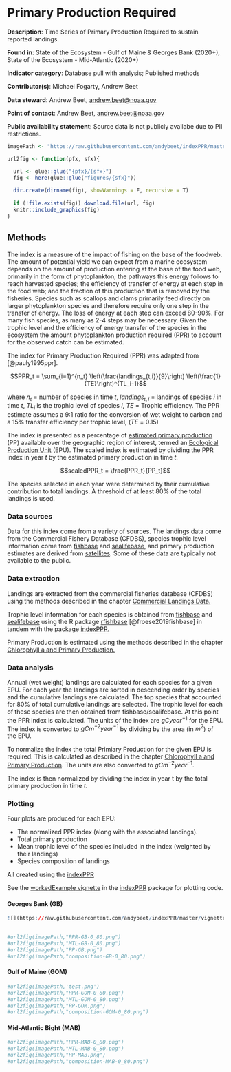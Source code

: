 # Primary Production Required

**Description**: Time Series of Primary Production Required to sustain reported landings.

**Found in**: State of the Ecosystem - Gulf of Maine & Georges Bank (2020+), State of the Ecosystem - Mid-Atlantic (2020+)

**Indicator category**: Database pull with analysis; Published methods

**Contributor(s)**: Michael Fogarty, Andrew Beet
  
**Data steward**: Andrew Beet, <andrew.beet@noaa.gov>
  
**Point of contact**: Andrew Beet, <andrew.beet@noaa.gov>
  
**Public availability statement**: Source data is not publicly availabe due to PII restrictions. 
  
```r
imagePath <- "https://raw.githubusercontent.com/andybeet/indexPPR/master/vignettes/figures"

url2fig <- function(pfx, sfx){

  url <- glue::glue("{pfx}/{sfx}")
  fig <- here(glue::glue("figures/{sfx}"))
  
  dir.create(dirname(fig), showWarnings = F, recursive = T)
  
  if (!file.exists(fig)) download.file(url, fig)
  knitr::include_graphics(fig)
}

```

## Methods

The index is a measure of the impact of fishing on the base of the foodweb. The amount of potential yield we can expect from a marine ecosystem depends on the amount of production entering at the base of the food web, primarily in the form of phytoplankton; the pathways this energy follows to reach harvested species; the efficiency of transfer of energy at each step in the food web; and the fraction of this production that is removed by the fisheries.  Species such as scallops and clams primarily feed directly on larger phytoplankton species and therefore require only one step in the transfer of energy. The loss of energy at each step can exceed 80-90%.  For many fish species, as many as 2-4 steps may be necessary. Given the trophic level and the efficiency of energy transfer of the species in the ecosystem the amount phytoplankton production required (PPR) to account for the observed catch can be estimated.

The index for Primary Production Required (PPR) was adapted from [@pauly1995ppr].

$$PPR_t = \sum_{i=1}^{n_t}  \left(\frac{landings_{t,i}}{9}\right) \left(\frac{1}{TE}\right)^{TL_i-1}$$

where $n_t$ = number of species in time $t$, $landings_{t,i}$ = landings of species $i$ in time $t$, $TL_i$ is the trophic level of species $i$, $TE$ = Trophic efficiency. The PPR estimate assumes a 9:1 ratio for the conversion of wet weight to carbon and a 15\% transfer efficiency per trophic level, ($TE$ = 0.15)

The index is presented as a percentage of [estimated primary production](https://noaa-edab.github.io/tech-doc/chl-pp.html) (PP) available over the geographic region of interest, termed an [Ecological Production Unit](https://noaa-edab.github.io/tech-doc/comdat.html) (EPU). The scaled index is estimated by dividing the PPR index in year $t$ by the estimated primary production in time $t$.

$$scaledPPR_t = \frac{PPR_t}{PP_t}$$

The species selected in each year were determined by their cumulative contribution to total landings. A threshold of at least 80\% of the total landings is used.




### Data sources

Data for this index come from a variety of sources. The landings data come from the Commercial Fishery Database (CFDBS), species trophic level information come from [fishbase](http://fishbase.de) and [sealifebase](http://sealifebase.ca), and primary production estimates are derived from [satellites](https://noaa-edab.github.io/tech-doc/chl-pp.html). Some of these data are typically not available to the public.

### Data extraction 

Landings are extracted from the commercial fisheries database (CFDBS) using the methods described in the chapter [Commercial Landings Data.](https://noaa-edab.github.io/tech-doc/comdat.html)

Trophic level information for each species is obtained from [fishbase](http://fishbase.de) and [sealifebase](http://sealifebase.ca) using the R package [rfishbase](https://github.com/ropensci/rfishbase) [@froese2019fishbase] in tandem with the package [indexPPR.](https://github.com/andybeet/indexPPR/)

Primary Production is estimated using the methods described in the chapter [Chlorophyll a and Primary Production.](https://noaa-edab.github.io/tech-doc/chl-pp.html)


### Data analysis

Annual (wet weight) landings are calculated for each species for a given EPU. For each year the landings are sorted in descending order by species and the cumulative landings are calculated. The top species that accounted for 80\% of total cumulative landings are selected. The trophic level for each of these species are then obtained from fishbase/sealifebase. At this point the PPR index is calculated. The units of the index 
are $gCyear^{-1}$ for the EPU. The index is converted to $gCm^{-2}year^{-1}$ by dividing by the area (in $m^2$) of the EPU. 

To normalize the index the total Primiary Production for the given EPU is required. This is calculated as described in the chapter [Chlorophyll a and Primary Production](https://noaa-edab.github.io/tech-doc/chl-pp.html). The units are also converted to $gCm^{-2}year^{-1}$.

The index is then normalized by dividing the index in year t by the total primary production in time $t$.



### Plotting 

Four plots are produced for each EPU:

* The normalized PPR index (along with the associated landings). 
* Total primary production 
* Mean trophic level of the species included in the index (weighted by their landings)
* Species composition of landings

All created using the [indexPPR](https://github.com/andybeet/indexPPR)

See the [workedExample vignette](https://github.com/andybeet/indexPPR/tree/master/vignettes) in the [indexPPR](https://github.com/andybeet/indexPPR/)  package for plotting code.


#### Georges Bank (GB)

```r
![](https://raw.githubusercontent.com/andybeet/indexPPR/master/vignettes/figures/PPR-GB-0_80.png)                    

          
#url2fig(imagePath,"PPR-GB-0_80.png")
#url2fig(imagePath,"MTL-GB-0_80.png")
#url2fig(imagePath,"PP-GB.png")
#url2fig(imagePath,"composition-GB-0_80.png")
```

#### Gulf of Maine (GOM)

```r

#url2fig(imagePath,'test.png')
#url2fig(imagePath,"PPR-GOM-0_80.png")
#url2fig(imagePath,"MTL-GOM-0_80.png")
#url2fig(imagePath,"PP-GOM.png")
#url2fig(imagePath,"composition-GOM-0_80.png")
```

#### Mid-Atlantic Bight (MAB)

```r
#url2fig(imagePath,"PPR-MAB-0_80.png")
#url2fig(imagePath,"MTL-MAB-0_80.png")
#url2fig(imagePath,"PP-MAB.png")
#url2fig(imagePath,"composition-MAB-0_80.png")
```


